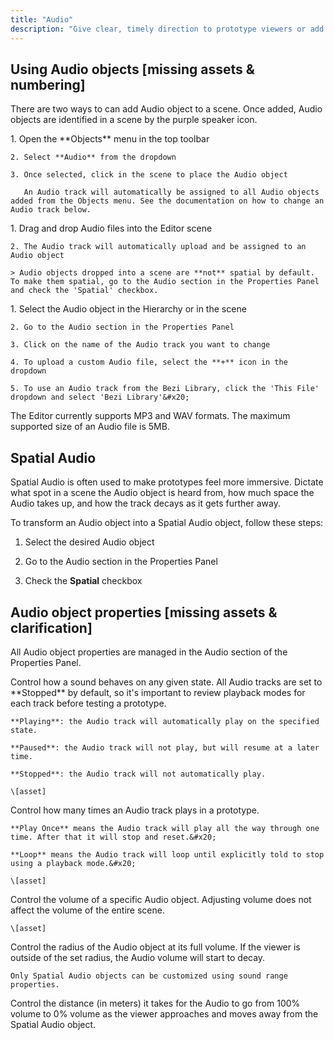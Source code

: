 ```yaml
---
title: "Audio"
description: "Give clear, timely direction to prototype viewers or add an extra level of immersion to your prototype."
---
```


## Using Audio objects \[missing assets & numbering]

There are two ways to can add Audio object to a scene. Once added, Audio objects are identified in a scene by the purple speaker icon.

<AccordionGroup>
  <Accordion title="Adding Audio objects from the Objects menu" defaultOpen={false}>
    1. Open the **Objects** menu in the top toolbar

    2. Select **Audio** from the dropdown

    3. Once selected, click in the scene to place the Audio object

       An Audio track will automatically be assigned to all Audio objects added from the Objects menu. See the documentation on how to change an Audio track below.
  </Accordion>

  <Accordion title="Importing Audio files" defaultOpen={false}>
    1. Drag and drop Audio files into the Editor scene

    2. The Audio track will automatically upload and be assigned to an Audio object

    > Audio objects dropped into a scene are **not** spatial by default. To make them spatial, go to the Audio section in the Properties Panel and check the 'Spatial' checkbox.
  </Accordion>

  <Accordion title="Changing an Audio track" defaultOpen={false}>
    1. Select the Audio object in the Hierarchy or in the scene

    2. Go to the Audio section in the Properties Panel

    3. Click on the name of the Audio track you want to change

    4. To upload a custom Audio file, select the **+** icon in the dropdown

    5. To use an Audio track from the Bezi Library, click the 'This File' dropdown and select 'Bezi Library'&#x20;
  </Accordion>

  <Accordion title="Supported Audio formats" defaultOpen={false}>
    The Editor currently supports MP3 and WAV formats.
  </Accordion>

  <Accordion title="Maximum Audio file size" defaultOpen={false}>
    The maximum supported size of an Audio file is 5MB.
  </Accordion>
</AccordionGroup>

## Spatial Audio

Spatial Audio is often used to make prototypes feel more immersive. Dictate what spot in a scene the Audio object is heard from, how much space the Audio takes up, and how the track decays as it gets further away.&#x20;

To transform an Audio object into a Spatial Audio object, follow these steps:&#x20;

1. Select the desired Audio object

2. Go to the Audio section in the Properties Panel

3. Check the **Spatial** checkbox &#x20;

## Audio object properties \[missing assets & clarification]

All Audio object properties are managed in the Audio section of the Properties Panel.&#x20;

<AccordionGroup>
  <Accordion title="Playback mode" defaultOpen={false}>
    Control how a sound behaves on any given state. All Audio tracks are set to **Stopped** by default, so it's important to review playback modes for each track before testing a prototype.&#x20;

    **Playing**: the Audio track will automatically play on the specified state.

    **Paused**: the Audio track will not play, but will resume at a later time.

    **Stopped**: the Audio track will not automatically play.

    \[asset]
  </Accordion>

  <Accordion title="Playback type" defaultOpen={false}>
    Control how many times an Audio track plays in a prototype. &#x20;

    **Play Once** means the Audio track will play all the way through one time. After that it will stop and reset.&#x20;

    **Loop** means the Audio track will loop until explicitly told to stop using a playback mode.&#x20;

    \[asset]
  </Accordion>

  <Accordion title="Volume" defaultOpen={false}>
    Control the volume of a specific Audio object. Adjusting volume does not affect the volume of the entire scene.

    \[asset]
  </Accordion>

  <Accordion title="Sound range (Spatial Audio only)" defaultOpen={false}>
    Control the radius of the Audio object at its full volume. If the viewer is outside of the set radius, the Audio volume will start to decay.

    Only Spatial Audio objects can be customized using sound range properties.
  </Accordion>

  <Accordion title="Decay (Spatial Audio only)" defaultOpen={false}>
    Control the distance (in meters) it takes for the Audio to go from 100% volume to 0% volume as the viewer approaches and moves away from the Spatial Audio object.
  </Accordion>

  <Accordion title="Decay mode (Spatial Audio only)" defaultOpen={false} />
</AccordionGroup>

##